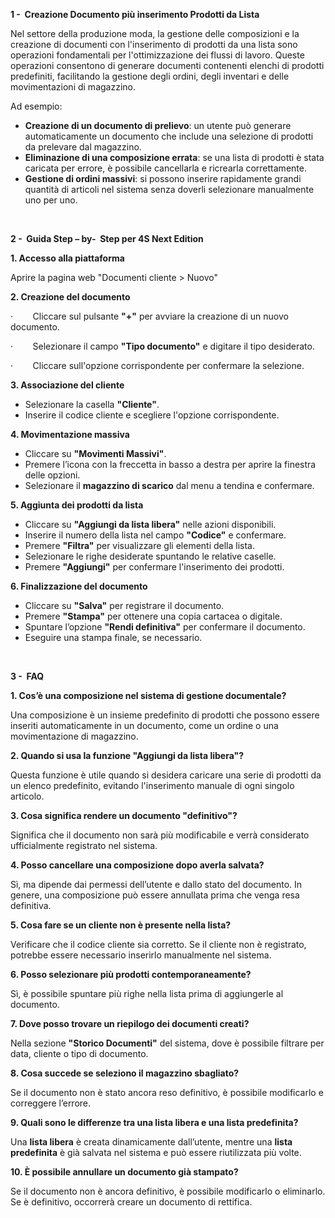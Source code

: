 **1 -  Creazione Documento più inserimento Prodotti da Lista**

Nel settore della produzione moda, la gestione delle composizioni e la creazione di documenti con l'inserimento di prodotti da una lista sono operazioni fondamentali per l'ottimizzazione dei flussi di lavoro. Queste operazioni consentono di generare documenti contenenti elenchi di prodotti predefiniti, facilitando la gestione degli ordini, degli inventari e delle movimentazioni di magazzino.

Ad esempio:

* **Creazione di un documento di prelievo**: un utente può generare automaticamente un documento che include una selezione di prodotti da prelevare dal magazzino.
* **Eliminazione di una composizione errata**: se una lista di prodotti è stata caricata per errore, è possibile cancellarla e ricrearla correttamente.
* **Gestione di ordini massivi**: si possono inserire rapidamente grandi quantità di articoli nel sistema senza doverli selezionare manualmente uno per uno.

 

**2 -  Guida Step – by-  Step per 4S Next Edition**

**1. Accesso alla piattaforma**

Aprire la pagina web "Documenti cliente > Nuovo"

**2. Creazione del documento**

·        Cliccare sul pulsante **"+"** per avviare la creazione di un nuovo documento.

·        Selezionare il campo **"Tipo documento"** e digitare il tipo desiderato.

·        Cliccare sull'opzione corrispondente per confermare la selezione.

**3. Associazione del cliente**

* Selezionare la casella **"Cliente"**.
* Inserire il codice cliente e scegliere l'opzione corrispondente.

**4. Movimentazione massiva**

* Cliccare su **"Movimenti Massivi"**.
* Premere l’icona con la freccetta in basso a destra per aprire la finestra delle opzioni.
* Selezionare il **magazzino di scarico** dal menu a tendina e confermare.

**5. Aggiunta dei prodotti da lista**

* Cliccare su **"Aggiungi da lista libera"** nelle azioni disponibili.
* Inserire il numero della lista nel campo **"Codice"** e confermare.
* Premere **"Filtra"** per visualizzare gli elementi della lista.
* Selezionare le righe desiderate spuntando le relative caselle.
* Premere **"Aggiungi"** per confermare l'inserimento dei prodotti.

**6. Finalizzazione del documento**

* Cliccare su **"Salva"** per registrare il documento.
* Premere **"Stampa"** per ottenere una copia cartacea o digitale.
* Spuntare l’opzione **"Rendi definitiva"** per confermare il documento.
* Eseguire una stampa finale, se necessario.

 

**3 -  FAQ**

**1. Cos’è una composizione nel sistema di gestione documentale?**

Una composizione è un insieme predefinito di prodotti che possono essere inseriti automaticamente in un documento, come un ordine o una movimentazione di magazzino.

**2. Quando si usa la funzione "Aggiungi da lista libera"?**

Questa funzione è utile quando si desidera caricare una serie di prodotti da un elenco predefinito, evitando l'inserimento manuale di ogni singolo articolo.

**3. Cosa significa rendere un documento "definitivo"?**

Significa che il documento non sarà più modificabile e verrà considerato ufficialmente registrato nel sistema.

**4. Posso cancellare una composizione dopo averla salvata?**

Sì, ma dipende dai permessi dell’utente e dallo stato del documento. In genere, una composizione può essere annullata prima che venga resa definitiva.

**5. Cosa fare se un cliente non è presente nella lista?**

Verificare che il codice cliente sia corretto. Se il cliente non è registrato, potrebbe essere necessario inserirlo manualmente nel sistema.

**6. Posso selezionare più prodotti contemporaneamente?**

Sì, è possibile spuntare più righe nella lista prima di aggiungerle al documento.

**7. Dove posso trovare un riepilogo dei documenti creati?**

Nella sezione **"Storico Documenti"** del sistema, dove è possibile filtrare per data, cliente o tipo di documento.

**8. Cosa succede se seleziono il magazzino sbagliato?**

Se il documento non è stato ancora reso definitivo, è possibile modificarlo e correggere l’errore.

**9. Quali sono le differenze tra una lista libera e una lista predefinita?**

Una **lista libera** è creata dinamicamente dall’utente, mentre una **lista predefinita** è già salvata nel sistema e può essere riutilizzata più volte.

**10. È possibile annullare un documento già stampato?**

Se il documento non è ancora definitivo, è possibile modificarlo o eliminarlo. Se è definitivo, occorrerà creare un documento di rettifica.